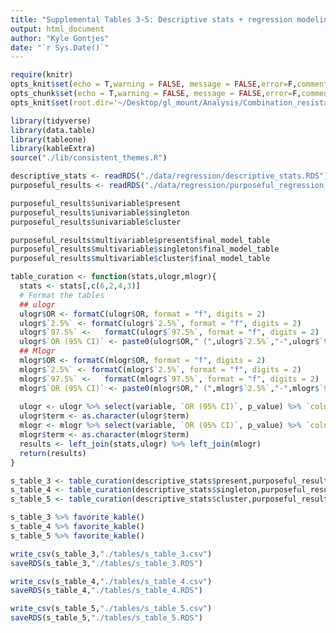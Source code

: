```yaml
---
title: "Supplemental Tables 3-5: Descriptive stats + regression modeling for presence, emergence, and spread"
output: html_document
author: "Kyle Gontjes"
date: "`r Sys.Date()`"
---
```


```r
require(knitr)
opts_knit$set(echo = T,warning = FALSE, message = FALSE,error=F,comment=NA) 
opts_chunk$set(echo = T,warning = FALSE, message = FALSE,error=F,comment=NA)
opts_knit$set(root.dir='~/Desktop/gl_mount/Analysis/Combination_resistance/pre-intro-blbli-resistance-ms/')
```

```r
library(tidyverse)
library(data.table)
library(tableone)
library(kableExtra)
source("./lib/consistent_themes.R")
```

```r
descriptive_stats <- readRDS("./data/regression/descriptive_stats.RDS") 
purposeful_results <- readRDS("./data/regression/purposeful_regression_results.RDS")
```


```r
purposeful_results$univariable$present
purposeful_results$univariable$singleton
purposeful_results$univariable$cluster

purposeful_results$multivariable$present$final_model_table
purposeful_results$multivariable$singleton$final_model_table
purposeful_results$multivariable$cluster$final_model_table
```

```r
table_curation <- function(stats,ulogr,mlogr){
  stats <- stats[,c(6,2,4,3)] 
  # Format the tables
  ## ulogr
  ulogr$OR <- formatC(ulogr$OR, format = "f", digits = 2)
  ulogr$`2.5%` <- formatC(ulogr$`2.5%`, format = "f", digits = 2)
  ulogr$`97.5%` <-   formatC(ulogr$`97.5%`, format = "f", digits = 2)
  ulogr$`OR (95% CI)` <- paste0(ulogr$OR," (",ulogr$`2.5%`,"-",ulogr$`97.5%`,")")
  ## Mlogr
  mlogr$OR <- formatC(mlogr$OR, format = "f", digits = 2)
  mlogr$`2.5%` <- formatC(mlogr$`2.5%`, format = "f", digits = 2)
  mlogr$`97.5%` <-   formatC(mlogr$`97.5%`, format = "f", digits = 2)
  mlogr$`OR (95% CI)` <- paste0(mlogr$OR," (",mlogr$`2.5%`,"-",mlogr$`97.5%`,")")
  
  ulogr <- ulogr %>% select(variable, `OR (95% CI)`, p_value) %>% `colnames<-`(c("term","OR (95% CI)","OR p-value"))
  ulogr$term <- as.character(ulogr$term)
  mlogr <- mlogr %>% select(variable, `OR (95% CI)`, p_value) %>% `colnames<-`(c("term","aOR (95% CI)","aOR p-value"))
  mlogr$term <- as.character(mlogr$term)
  results <- left_join(stats,ulogr) %>% left_join(mlogr)
  return(results)
}
```

```r
s_table_3 <- table_curation(descriptive_stats$present,purposeful_results$univariable$present,purposeful_results$multivariable$present$final_model_table)
s_table_4 <- table_curation(descriptive_stats$singleton,purposeful_results$univariable$singleton,purposeful_results$multivariable$singleton$final_model_table)
s_table_5 <- table_curation(descriptive_stats$cluster,purposeful_results$univariable$cluster,purposeful_results$multivariable$cluster$final_model_table)
```

```r
s_table_3 %>% favorite_kable()
s_table_4 %>% favorite_kable()
s_table_5 %>% favorite_kable()
```


```r
write_csv(s_table_3,"./tables/s_table_3.csv")
saveRDS(s_table_3,"./tables/s_table_3.RDS")

write_csv(s_table_4,"./tables/s_table_4.csv")
saveRDS(s_table_4,"./tables/s_table_4.RDS")

write_csv(s_table_5,"./tables/s_table_5.csv")
saveRDS(s_table_5,"./tables/s_table_5.RDS")
```

